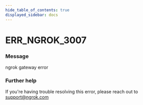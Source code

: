 ```yaml
---
hide_table_of_contents: true
displayed_sidebar: docs
---
```



# ERR_NGROK_3007

### Message
ngrok gateway error

<ErrorDetails error='err_ngrok_3007' />


### Further help
If you're having trouble resolving this error, please reach out to [support@ngrok.com](mailto:support@ngrok.com?subject=Help%20with%20ERR_NGROK_3007)

